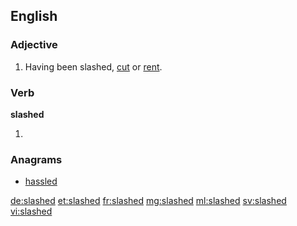 ==English==

===Adjective===
{{en-adj|-}}

# Having been slashed, [[cut]] or [[rent]].

===Verb===
'''slashed'''

# {{en-past of|slash}}

===Anagrams===
* [[hassled#English|hassled]]

[[de:slashed]]
[[et:slashed]]
[[fr:slashed]]
[[mg:slashed]]
[[ml:slashed]]
[[sv:slashed]]
[[vi:slashed]]